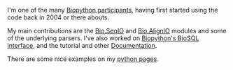 I'm one of the many [[Participants|Biopython participants]], having first started using the code back in 2004 or there abouts.

My main contributions are the [[SeqIO|Bio.SeqIO]] and [[AlignIO|Bio.AlignIO]] modules and some of the underlying parsers.  I've also worked on [[BioSQL|Biopython's BioSQL interface]], and the tutorial and other [[Documentation]].

There are some nice examples on my [http://www.warwick.ac.uk/go/peter_cock/python/ python pages].